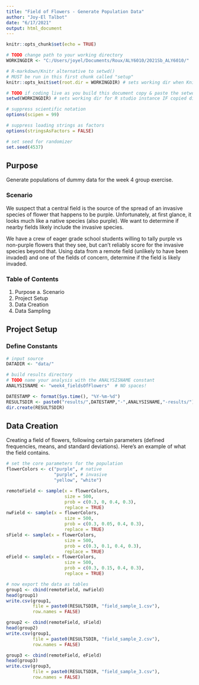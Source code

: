 ---
title: "Field of Flowers - Generate Population Data"
author: "Joy-El Talbot"
date: "6/17/2021"
output: html_document
---

```{r setup, include=FALSE}
knitr::opts_chunk$set(echo = TRUE)

# TODO change path to your working directory
WORKINGDIR <- "C:/Users/joyel/Documents/Roux/ALY6010/2021Sb_ALY6010/"

# R-markdown/Knitr alternative to setwd()
# MUST be run in this first chunk called "setup"
knitr::opts_knit$set(root.dir = WORKINGDIR) # sets working dir when Knitting

# TODO if coding live as you build this document copy & paste the setwd() command into your console.
setwd(WORKINGDIR) # sets working dir for R studio instance IF copied directly into console

# suppress scientific notation
options(scipen = 99)

# suppress loading strings as factors
options(stringsAsFactors = FALSE)

# set seed for randomizer
set.seed(4537)
```

## Purpose
Generate populations of dummy data for the week 4 group exercise. 

### Scenario

We suspect that a central field is the source of the spread of an invasive species of flower that happens to be purple. Unfortunately, at first glance, it looks much like a native species (also purple). We want to determine if nearby fields likely include the invasive species. 

We have a crew of eager grade school students willing to tally purple vs non-purple flowers that they see, but can’t reliably score for the invasive species beyond that. Using data from a remote field (unlikely to have been invaded) and one of the fields of concern, determine if the field is likely invaded.


### Table of Contents
  
  1. Purpose
    a. Scenario
  2. Project Setup
  3. Data Creation
  4. Data Sampling
  
## Project Setup

### Define Constants
```{r constants}
# input source
DATADIR <- "data/"

# build results directory
# TODO name your analysis with the ANALYSISNAME constant
ANALYSISNAME <- "week4_fieldsOfFlowers"  # NO spaces!

DATESTAMP <- format(Sys.time(), "%Y-%m-%d")
RESULTSDIR <- paste0("results/",DATESTAMP,"-",ANALYSISNAME,"-results/")
dir.create(RESULTSDIR)

```
## Data Creation
Creating a field of flowers, following certain parameters (defined frequencies, means, and standard deviations). Here's an example of what the field contains.

```{r createData, echo=FALSE}
# set the core parameters for the population
flowerColors <- c("purple", # native
                  "purple", # invasive
                  "yellow", "white")

remoteField <- sample(x = flowerColors,
                      size = 500, 
                      prob = c(0.3, 0, 0.4, 0.3),
                      replace = TRUE)
nwField <- sample(x = flowerColors,
                      size = 500, 
                      prob = c(0.3, 0.05, 0.4, 0.3),
                      replace = TRUE)
sField <- sample(x = flowerColors,
                      size = 500, 
                      prob = c(0.3, 0.1, 0.4, 0.3),
                      replace = TRUE)
eField <- sample(x = flowerColors,
                      size = 500, 
                      prob = c(0.3, 0.15, 0.4, 0.3),
                      replace = TRUE)

# now export the data as tables
group1 <- cbind(remoteField, nwField)
head(group1)
write.csv(group1,
          file = paste0(RESULTSDIR, "field_sample_1.csv"),
          row.names = FALSE)

group2 <- cbind(remoteField, sField)
head(group2)
write.csv(group1,
          file = paste0(RESULTSDIR, "field_sample_2.csv"),
          row.names = FALSE)

group3 <- cbind(remoteField, eField)
head(group3)
write.csv(group3,
          file = paste0(RESULTSDIR, "field_sample_3.csv"),
          row.names = FALSE)
```


